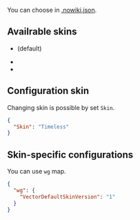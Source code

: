 You can choose {{ml|Bundled extensions|bundled skins}} in [[nowiki.json|.nowiki.json]].

== Availrable skins ==

* {{ml|Skin:Vector|Vector}} (default)
* {{ml|Skin:Timeless|Timeless}}
* {{ml|Skin:Monobook|Monobook}}

== Configuration skin ==

Changing skin is possible by set <code>Skin</code>.

<syntaxhighlight lang="json">
{
  "Skin": "Timeless"
}
</syntaxhighlight>

== Skin-specific configurations ==

You can use <code>wg</code> map.

<syntaxhighlight lang="json">
{
  "wg": {
    "VectorDefaultSkinVersion": "1"
  }
}
</syntaxhighlight>
